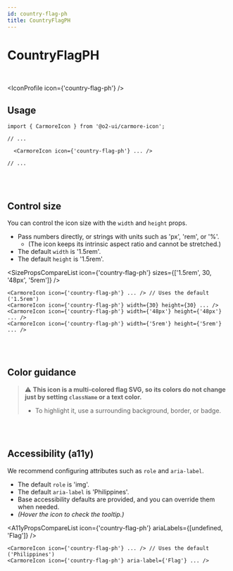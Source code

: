 ```yaml
---
id: country-flag-ph
title: CountryFlagPH
---
```




# CountryFlagPH

<br />

<IconProfile icon={'country-flag-ph'} />

## Usage

```tsx
import { CarmoreIcon } from '@o2-ui/carmore-icon';

// ...

  <CarmoreIcon icon={'country-flag-ph'} ... />

// ...
```

<br />
<br />

## Control size

You can control the icon size with the `width` and `height` props.

- Pass numbers directly, or strings with units such as 'px', 'rem', or '%'.
  - (The icon keeps its intrinsic aspect ratio and cannot be stretched.)
- The default `width` is '1.5rem'.
- The default `height` is '1.5rem'.

<SizePropsCompareList icon={'country-flag-ph'} sizes={['1.5rem', 30, '48px', '5rem']} />

```tsx
<CarmoreIcon icon={'country-flag-ph'} ... /> // Uses the default ('1.5rem')
<CarmoreIcon icon={'country-flag-ph'} width={30} height={30} ... />
<CarmoreIcon icon={'country-flag-ph'} width={'48px'} height={'48px'} ... />
<CarmoreIcon icon={'country-flag-ph'} width={'5rem'} height={'5rem'} ... />
```

<br />
<br />

## Color guidance

> ⚠️ <b>This icon is a multi-colored flag SVG, so its colors do not change just by setting `className` or a text color.</b>
>
> - To highlight it, use a surrounding background, border, or badge.

<br />
<br />

## Accessibility (a11y)

We recommend configuring attributes such as `role` and `aria-label`.

- The default `role` is 'img'.
- The default `aria-label` is 'Philippines'.
- Base accessibility defaults are provided, and you can override them when needed.
- _(Hover the icon to check the tooltip.)_

<A11yPropsCompareList icon={'country-flag-ph'} ariaLabels={[undefined, 'Flag']} />

```tsx
<CarmoreIcon icon={'country-flag-ph'} ... /> // Uses the default ('Philippines')
<CarmoreIcon icon={'country-flag-ph'} aria-label={'Flag'} ... />
```
